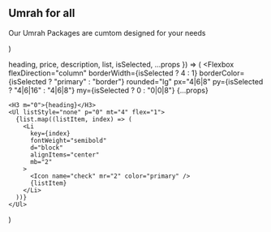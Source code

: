   <Section py="8|12|16|24" {...props}>
    <Container>
      <Flexbox flexDirection="column">
        <H2 m="0" >Umrah for all</H2>
        <P fontSize="xl|2xl" mt="2" >
          Our Umrah Packages are cumtom designed for your needs
        </P>
      </Flexbox>
      <Grid col="1|2" mt="4|6|8" gap="4|6|0">
        <PricingItem 
         heading ="General Umrah Package"
          list={[
            "Stay:15 days",
            "Hotel Accomodation",
            "Umrah Visa",
            "Buffet Breakfast Lunch and Dinner",
            "Transport by AC buses",
            "Ziyarat",
            "Laundry Services",
            "5 Litre Zam Zam",
            "2 bags(big & small)",
            "Tour Guide",
            "Service:Mumbai Airport to Jeddah Airport",
          ]}
          roundedRight="null|null|none"
          borderRight="null|null|none"
        />
        <PricingItem 
          heading="VIP Umrah Package"
          description="For larger businesses with advanced administration tools"
          price="30"
          list={[
            "Stay:Customised",
            "Hotel Accomodation",
            "Umrah Visa",
            "Buffet Breakfast Lunch and Dinner",
            "Transport by AC buses",
            "Ziyarat",
            "Laundry Services",
            "5 Litre Zam Zam",
            "2 bags(big & small)",
            "Tour Guide",
            "Service:Door to Door",
          ]}
          isSelected
        />
      </Grid>
</Container>
  </Section>
)


  heading,
  price,
  description,
  list,
  isSelected,
  ...props
}) => (
  <Flexbox
    flexDirection="column"
    borderWidth={isSelected ? 4 : 1}
    borderColor={isSelected ? "primary" : "border"}
    rounded="lg"
    px="4|6|8"
    py={isSelected ? "4|6|16" : "4|6|8"}
    my={isSelected ? 0 : "0|0|8"}
    {...props}
  >
    <H3 m="0">{heading}</H3>
    <Ul listStyle="none" p="0" mt="4" flex="1">
      {list.map((listItem, index) => (
        <Li
          key={index}
          fontWeight="semibold"
          d="block"
          alignItems="center"
          mb="2"
        >
          <Icon name="check" mr="2" color="primary" />
          {listItem}
        </Li>
      ))}
    </Ul>
    
  </Flexbox>
)